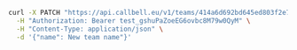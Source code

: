 ```bash
curl -X PATCH "https://api.callbell.eu/v1/teams/414a6d692bd645ed803f2e7ce360d4c8" \
  -H "Authorization: Bearer test_gshuPaZoeEG6ovbc8M79w0QyM" \
  -H "Content-Type: application/json" \
  -d '{"name": New team name"}'
```
